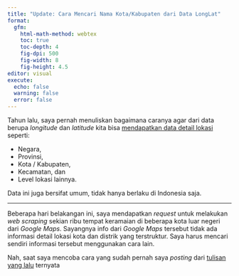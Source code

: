 ```yaml
---
title: "Update: Cara Mencari Nama Kota/Kabupaten dari Data LongLat"
format: 
  gfm:
    html-math-method: webtex
    toc: true
    toc-depth: 4
    fig-dpi: 500
    fig-width: 8
    fig-height: 4.5
editor: visual
execute:
  echo: false
  warning: false
  error: false
---
```


Tahun lalu, saya pernah menuliskan bagaimana caranya agar dari data berupa _longitude_ dan _latitude_ kita bisa [mendapatkan data detail lokasi](https://ikanx101.com/blog/geo-marketing/) seperti:

- Negara,
- Provinsi,
- Kota / Kabupaten,
- Kecamatan, dan
- Level lokasi lainnya.

Data ini juga bersifat umum, tidak hanya berlaku di Indonesia saja.

---

Beberapa hari belakangan ini, saya mendapatkan _request_ untuk melakukan _web scraping_ sekian ribu tempat keramaian di beberapa kota luar negeri dari _Google Maps_. Sayangnya info dari _Google Maps_ tersebut tidak ada informasi detail lokasi kota dan distrik yang terstruktur. Saya harus mencari sendiri informasi tersebut menggunakan cara lain.

Nah, saat saya mencoba cara yang sudah pernah saya _posting_ dari [tulisan yang lalu](https://ikanx101.com/blog/geo-marketing/) ternyata